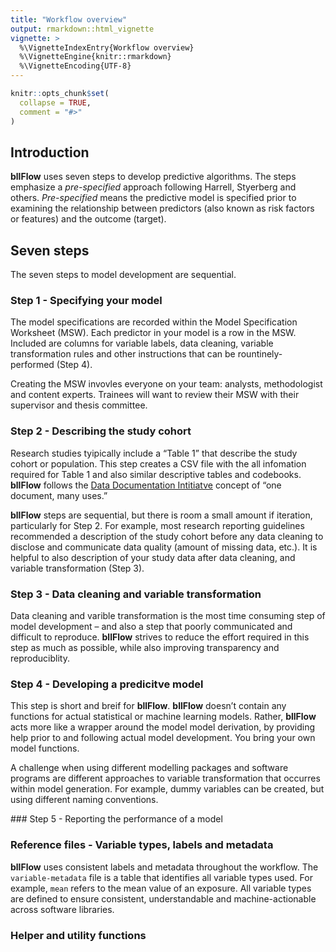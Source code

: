 ```yaml
---
title: "Workflow overview"
output: rmarkdown::html_vignette
vignette: >
  %\VignetteIndexEntry{Workflow overview}
  %\VignetteEngine{knitr::rmarkdown}
  %\VignetteEncoding{UTF-8}
---
```


```r
knitr::opts_chunk$set(
  collapse = TRUE,
  comment = "#>"
)
```
## Introduction
**bllFlow** uses seven steps to develop predictive algorithms. The steps 
emphasize a _pre-specified_ approach following Harrell, Styerberg and others. 
_Pre-specified_ means the predictive model is specified prior to examining the 
relationship between predictors (also known as risk factors or features) and the 
outcome (target). 

## Seven steps
The seven steps to model development are sequential. 

### Step 1 - Specifying your model
The model specifications are recorded within the Model Specification Worksheet 
(MSW). Each predictor in your model is a row in the MSW. Included are columns 
for variable labels, data cleaning, variable transformation rules and other 
instructions that can be rountinely-performed (Step 4).

Creating the MSW invovles everyone on your team: analysts, methodologist and
content experts. Trainees will want to review their MSW with their supervisor 
and thesis committee. 

### Step 2 - Describing the study cohort
Research studies tyipically include a "Table 1" that describe the study cohort 
or population. This step creates a CSV file with the all infomation required for 
Table 1 and also similar descriptive tables and codebooks. **bllFlow** follows 
the [Data Documentation Intitiatve](https://www.ddialliance.org) concept of "one 
document, many uses."

**bllFlow** steps are sequential, but there is room a small amount if iteration, 
particularly for Step 2. For example, most research reporting guidelines 
recommended a description of the study cohort before any data cleaning to 
disclose and communicate data quality (amount of missing data, etc.). It is 
helpful to also description of your study data after data cleaning, 
and variable transformation (Step 3).

### Step 3 - Data cleaning and variable transformation
Data cleaning and varible transformation is the most time consuming step of 
model development -- and also a step that poorly communicated and difficult 
to reproduce. **bllFlow** strives to reduce the effort required in this 
step as much as possible, while also improving transparency and reproduciblity. 

### Step 4 - Developing a predicitve model
This step is short and breif for **bllFlow**. **bllFlow**
 doesn't contain any functions for actual statistical or machine learning models.
 Rather, **bllFlow** acts more like a wrapper around the model model derivation, 
 by providing help prior to and following actual model development. You bring 
 your own model functions. 
 
 A challenge when using different modelling packages and software programs 
 are different approaches to variable transformation that occurres within model 
 generation. For example, dummy variables can be created, but using different 
 naming conventions.
 
 ### Step 5 - Reporting the performance of a model
 
### Reference files - Variable types, labels and metadata
**bllFlow** uses consistent labels and metadata throughout the workflow. The 
`variable-metadata` file is a table that identifies all variable types used. For 
example, `mean`  refers to the mean value of an exposure. All variable types are 
defined to ensure consistent, understandable and machine-actionable across 
software libraries.

### Helper and utility functions

